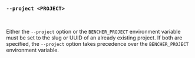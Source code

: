 ### `--project <PROJECT>`

<br />

Either the `--project` option or the `BENCHER_PROJECT` environment variable
must be set to the slug or UUID of an already existing project.
If both are specified, the `--project` option takes precedence over the `BENCHER_PROJECT` environment variable.